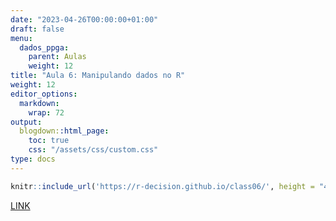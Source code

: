 ---
date: "2023-04-26T00:00:00+01:00"
draft: false
menu:
  dados_ppga:
    parent: Aulas
    weight: 12
title: "Aula 6: Manipulando dados no R"
weight: 12
editor_options: 
  markdown: 
    wrap: 72
output: 
  blogdown::html_page:
    toc: true
    css: "/assets/css/custom.css"
type: docs
---


```{r echo=FALSE, message=FALSE, warning=FALSE}
knitr::include_url('https://r-decision.github.io/class06/', height = "400px")
```

[LINK](https://r-decision.github.io/class06/)




